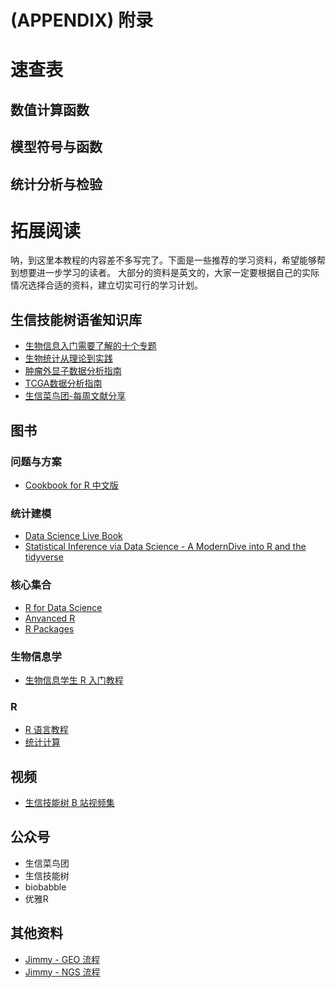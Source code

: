 \cleardoublepage 

# (APPENDIX) 附录 {-}

# 速查表 {#search-table}

## 数值计算函数

## 模型符号与函数

## 统计分析与检验

# 拓展阅读 {#expand-reading}

呐，到这里本教程的内容差不多写完了。下面是一些推荐的学习资料，希望能够帮到想要进一步学习的读者。
大部分的资料是英文的，大家一定要根据自己的实际情况选择合适的资料，建立切实可行的学习计划。

## 生信技能树语雀知识库

- [生物信息入门需要了解的十个专题](https://www.yuque.com/biotrainee/org3dm)
- [生物统计从理论到实践](https://www.yuque.com/biotrainee/biostat)
- [肿瘤外显子数据分析指南](https://www.yuque.com/biotrainee/wes)
- [TCGA数据分析指南](https://www.yuque.com/biotrainee/tcga)
- [生信菜鸟团-每周文献分享](https://www.yuque.com/biotrainee/weeklypaper)

## 图书

### 问题与方案

- [Cookbook for R 中文版](https://openbiox.github.io/Cookbook-for-R-Chinese/)

### 统计建模

- [Data Science Live Book](https://livebook.datascienceheroes.com/)
- [Statistical Inference via Data Science - A ModernDive into R and the tidyverse](https://moderndive.com/)

### 核心集合

- [R for Data Science](https://r4ds.had.co.nz/)
- [Anvanced R](https://adv-r.hadley.nz/)
- [R Packages](https://r-pkgs.org/)

### 生物信息学

- [生物信息学生 R 入门教程](http://qiubio.com/new/book/)

### R

- [R 语言教程](http://www.math.pku.edu.cn/teachers/lidf/docs/Rbook/html/_Rbook/index.html)
- [统计计算](http://www.math.pku.edu.cn/teachers/lidf/docs/statcomp/html/_statcompbook/index.html)

## 视频

- [生信技能树 B 站视频集](https://space.bilibili.com/338686099)

## 公众号

- 生信菜鸟团
- 生信技能树
- biobabble
- 优雅R

## 其他资料

- [Jimmy - GEO 流程](https://github.com/jmzeng1314/GEO)
- [Jimmy - NGS 流程](https://github.com/jmzeng1314/NGS-pipeline)